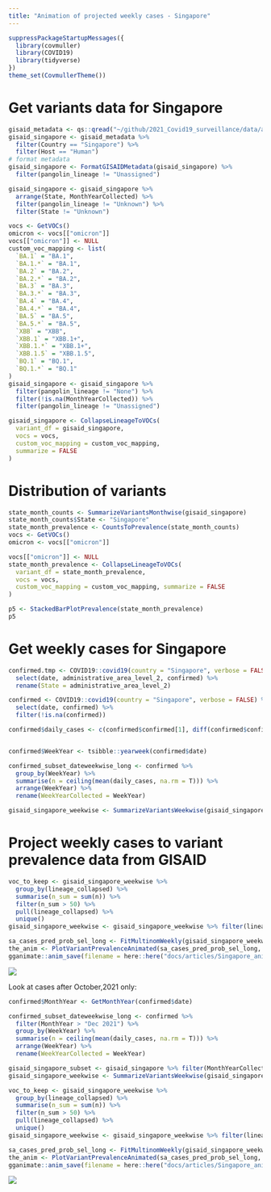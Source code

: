 ```yaml
---
title: "Animation of projected weekly cases - Singapore"
---
```



```r
suppressPackageStartupMessages({
  library(covmuller)
  library(COVID19)
  library(tidyverse)
})
theme_set(CovmullerTheme())
```

# Get variants data for Singapore

```r
gisaid_metadata <- qs::qread("~/github/2021_Covid19_surveillance/data/all_metadata/metadata_tsv_2023_04_20.qs")
gisaid_singapore <- gisaid_metadata %>%
  filter(Country == "Singapore") %>%
  filter(Host == "Human")
# format metadata
gisaid_singapore <- FormatGISAIDMetadata(gisaid_singapore) %>%
  filter(pangolin_lineage != "Unassigned")

gisaid_singapore <- gisaid_singapore %>%
  arrange(State, MonthYearCollected) %>%
  filter(pangolin_lineage != "Unknown") %>%
  filter(State != "Unknown")

vocs <- GetVOCs()
omicron <- vocs[["omicron"]]
vocs[["omicron"]] <- NULL
custom_voc_mapping <- list(
  `BA.1` = "BA.1",
  `BA.1.*` = "BA.1",
  `BA.2` = "BA.2",
  `BA.2.*` = "BA.2",
  `BA.3` = "BA.3",
  `BA.3.*` = "BA.3",
  `BA.4` = "BA.4",
  `BA.4.*` = "BA.4",
  `BA.5` = "BA.5",
  `BA.5.*` = "BA.5",
  `XBB` = "XBB",
  `XBB.1` = "XBB.1+",
  `XBB.1.*` = "XBB.1+",
  `XBB.1.5` = "XBB.1.5",
  `BQ.1` = "BQ.1",
  `BQ.1.*` = "BQ.1"
)
gisaid_singapore <- gisaid_singapore %>%
  filter(pangolin_lineage != "None") %>%
  filter(!is.na(MonthYearCollected)) %>%
  filter(pangolin_lineage != "Unassigned")

gisaid_singapore <- CollapseLineageToVOCs(
  variant_df = gisaid_singapore,
  vocs = vocs,
  custom_voc_mapping = custom_voc_mapping,
  summarize = FALSE
)
```

# Distribution of variants



```r
state_month_counts <- SummarizeVariantsMonthwise(gisaid_singapore)
state_month_counts$State <- "Singapore"
state_month_prevalence <- CountsToPrevalence(state_month_counts)
vocs <- GetVOCs()
omicron <- vocs[["omicron"]]

vocs[["omicron"]] <- NULL
state_month_prevalence <- CollapseLineageToVOCs(
  variant_df = state_month_prevalence,
  vocs = vocs,
  custom_voc_mapping = custom_voc_mapping, summarize = FALSE
)

p5 <- StackedBarPlotPrevalence(state_month_prevalence)
p5
```

# Get weekly cases for Singapore

```r
confirmed.tmp <- COVID19::covid19(country = "Singapore", verbose = FALSE, level = 2) %>%
  select(date, administrative_area_level_2, confirmed) %>%
  rename(State = administrative_area_level_2)

confirmed <- COVID19::covid19(country = "Singapore", verbose = FALSE) %>%
  select(date, confirmed) %>%
  filter(!is.na(confirmed))

confirmed$daily_cases <- c(confirmed$confirmed[1], diff(confirmed$confirmed))


confirmed$WeekYear <- tsibble::yearweek(confirmed$date)

confirmed_subset_dateweekwise_long <- confirmed %>%
  group_by(WeekYear) %>%
  summarise(n = ceiling(mean(daily_cases, na.rm = T))) %>%
  arrange(WeekYear) %>%
  rename(WeekYearCollected = WeekYear)

gisaid_singapore_weekwise <- SummarizeVariantsWeekwise(gisaid_singapore)
```


# Project weekly cases to variant prevalence data from GISAID

```r
voc_to_keep <- gisaid_singapore_weekwise %>%
  group_by(lineage_collapsed) %>%
  summarise(n_sum = sum(n)) %>%
  filter(n_sum > 50) %>%
  pull(lineage_collapsed) %>%
  unique()
gisaid_singapore_weekwise <- gisaid_singapore_weekwise %>% filter(lineage_collapsed %in% voc_to_keep)

sa_cases_pred_prob_sel_long <- FitMultinomWeekly(gisaid_singapore_weekwise, confirmed_subset_dateweekwise_long)
the_anim <- PlotVariantPrevalenceAnimated(sa_cases_pred_prob_sel_long, title = "Estimated cases (weekly average) in Singapore by variant", caption = "**Source: gisaid.org and covid19datahub.io**<br>", date_breaks = "28 days")
gganimate::anim_save(filename = here::here("docs/articles/Singapore_animated.gif"), animation = the_anim)
```
![](Singapore_animated.gif)



Look at cases after October,2021 only:

```r
confirmed$MonthYear <- GetMonthYear(confirmed$date)

confirmed_subset_dateweekwise_long <- confirmed %>%
  filter(MonthYear > "Dec 2021") %>%
  group_by(WeekYear) %>%
  summarise(n = ceiling(mean(daily_cases, na.rm = T))) %>%
  arrange(WeekYear) %>%
  rename(WeekYearCollected = WeekYear)

gisaid_singapore_subset <- gisaid_singapore %>% filter(MonthYearCollected > "Dec 2021")
gisaid_singapore_weekwise <- SummarizeVariantsWeekwise(gisaid_singapore_subset)

voc_to_keep <- gisaid_singapore_weekwise %>%
  group_by(lineage_collapsed) %>%
  summarise(n_sum = sum(n)) %>%
  filter(n_sum > 50) %>%
  pull(lineage_collapsed) %>%
  unique()
gisaid_singapore_weekwise <- gisaid_singapore_weekwise %>% filter(lineage_collapsed %in% voc_to_keep)

sa_cases_pred_prob_sel_long <- FitMultinomWeekly(gisaid_singapore_weekwise, confirmed_subset_dateweekwise_long)
the_anim <- PlotVariantPrevalenceAnimated(sa_cases_pred_prob_sel_long, title = "Estimated cases (weekly average) in Singapore by variant", caption = "**Source: gisaid.org and covid19datahub.io**<br>")
gganimate::anim_save(filename = here::here("docs/articles/Singapore_animated_2021.gif"), animation = the_anim)
```
![](Singapore_animated_2021.gif)
